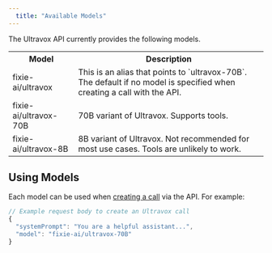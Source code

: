 ```yaml
---
  title: "Available Models"
---
```


The Ultravox API currently provides the following models.

<table class="w-full">
    <tr class="w-full">
        <th class="w-4/12">Model</th>
        <th class="w-8/12">Description</th>
    </tr>
    <tr>
        <td class="font-mono">fixie-ai/ultravox</td>
        <td>This is an alias that points to `ultravox-70B`. The default if no model is specified when creating a call with the API.</td>
    </tr>
    <tr>
        <td class="font-mono">fixie-ai/ultravox-70B</td>
        <td>70B variant of Ultravox. Supports tools.</td>
    </tr>
    <tr>
        <td class="font-mono">fixie-ai/ultravox-8B</td>
        <td>8B variant of Ultravox. Not recommended for most use cases. Tools are unlikely to work.</td>
    </tr>
</table>

## Using Models
Each model can be used when [creating a call](./api/calls/#create-call) via the API. For example:

```javascript
// Example request body to create an Ultravox call
{
  "systemPrompt": "You are a helpful assistant...",
  "model": "fixie-ai/ultravox-70B"
}
```